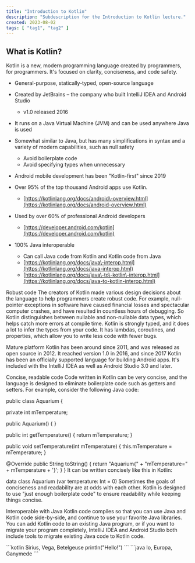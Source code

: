 ```yaml
---
title: "Introduction to Kotlin"
description: "Subdescription for the Introduction to Kotlin lecture."
created: 2023-08-02
tags: [ "tag1", "tag2" ]
---
```



## What is Kotlin?

Kotlin is a new, modern programming language created by programmers, for programmers. It's focused on clarity, conciseness, and code safety.

- General\-purpose, statically\-typed, open\-source language
- Created by JetBrains – the company who built IntelliJ IDEA and Android Studio
  - v1.0 released 2016
- It runs on a Java Virtual Machine (JVM) and can be used anywhere Java is used
- Somewhat similar to Java, but has many simplifications in syntax and a variety of modern capabilities, such as null safety
  - Avoid boilerplate code
  - Avoid specifying types when unnecessary

- Android mobile development has been "Kotlin\-first" since 2019
- Over 95% of the top thousand Android apps use Kotlin.
  - [https://kotlinlang.org/docs/android\-overview.html](https://kotlinlang.org/docs/android-overview.html)
- Used by over 60% of professional Android developers
  - [https://developer.android.com/kotlin](https://developer.android.com/kotlin)
- 100% Java interoperable
  - Can call Java code from Kotlin and Kotlin code from Java
  - [https://kotlinlang.org/docs/java\-interop.html](https://kotlinlang.org/docs/java-interop.html)
  - [https://kotlinlang.org/docs/java\-to\-kotlin\-interop.html](https://kotlinlang.org/docs/java-to-kotlin-interop.html)


Robust code
The creators of Kotlin made various design decisions about the language to help programmers create robust code. For example, null-pointer exceptions in software have caused financial losses and spectacular computer crashes, and have resulted in countless hours of debugging. So Kotlin distinguishes between nullable and non-nullable data types, which helps catch more errors at compile time. Kotlin is strongly typed, and it does a lot to infer the types from your code. It has lambdas, coroutines, and properties, which allow you to write less code with fewer bugs.

Mature platform
Kotlin has been around since 2011, and was released as open source in 2012. It reached version 1.0 in 2016, and since 2017 Kotlin has been an officially supported language for building Android apps. It's included with the IntelliJ IDEA as well as Android Studio 3.0 and later.

Concise, readable code
Code written in Kotlin can be very concise, and the language is designed to eliminate boilerplate code such as getters and setters. For example, consider the following Java code:


public class Aquarium {

   private int mTemperature;

   public Aquarium() { }

   public int getTemperature() {
       return mTemperature;
   }

   public void setTemperature(int mTemperature) {
       this.mTemperature = mTemperature;
   }

   @Override
   public String toString() {
       return "Aquarium{" +
               "mTemperature=" + mTemperature +
               '}';
   }
}
It can be written concisely like this in Kotlin:


data class Aquarium (var temperature: Int = 0)
Sometimes the goals of conciseness and readability are at odds with each other. Kotlin is designed to use "just enough boilerplate code" to ensure readability while keeping things concise.

Interoperable with Java
Kotlin code compiles so that you can use Java and Kotlin code side-by-side, and continue to use your favorite Java libraries. You can add Kotlin code to an existing Java program, or if you want to migrate your program completely, IntelliJ IDEA and Android Studio both include tools to migrate existing Java code to Kotlin code.


<Tabs>
  <TabItem label="Kotlin">
    ```kotlin
      Sirius, Vega, Betelgeuse
      println("Hello!")
    ```
  </TabItem>
  <TabItem label="Java">
    ```java
      Io, Europa, Ganymede
    ```
  </TabItem>
</Tabs>
